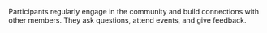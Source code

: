 
Participants regularly engage in the community and build connections with other members. They ask questions, attend events, and give feedback.


